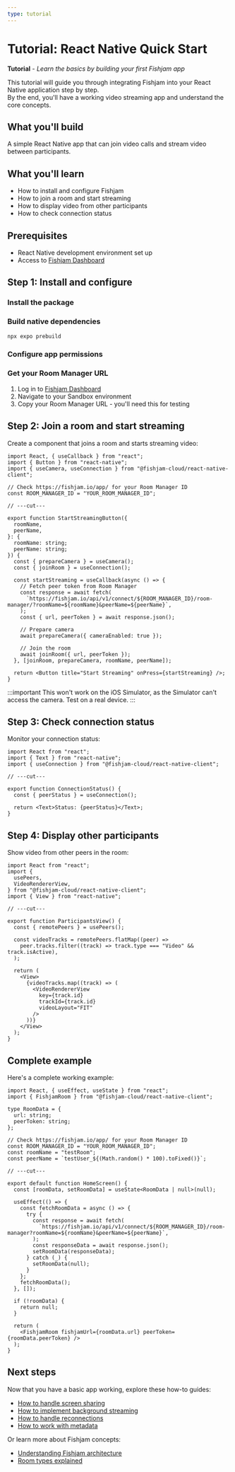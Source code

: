 ```yaml
---
type: tutorial
---
```



# Tutorial: React Native Quick Start

**Tutorial** - _Learn the basics by building your first Fishjam app_

This tutorial will guide you through integrating Fishjam into your React Native application step by step.  
By the end, you'll have a working video streaming app and understand the core concepts.

## What you'll build

A simple React Native app that can join video calls and stream video between participants.

## What you'll learn

- How to install and configure Fishjam
- How to join a room and start streaming
- How to display video from other participants
- How to check connection status

## Prerequisites

- React Native development environment set up
- Access to [Fishjam Dashboard](https://fishjam.io/app)

## Step 1: Install and configure

### Install the package

<InstallPackage />

### Build native dependencies

```bash
npx expo prebuild
```

### Configure app permissions

<ConfigurePermissions />

### Get your Room Manager URL

1. Log in to [Fishjam Dashboard](https://fishjam.io/app)
2. Navigate to your Sandbox environment
3. Copy your Room Manager URL - you'll need this for testing

## Step 2: Join a room and start streaming

Create a component that joins a room and starts streaming video:

```tsx
import React, { useCallback } from "react";
import { Button } from "react-native";
import { useCamera, useConnection } from "@fishjam-cloud/react-native-client";

// Check https://fishjam.io/app/ for your Room Manager ID
const ROOM_MANAGER_ID = "YOUR_ROOM_MANAGER_ID";

// ---cut---

export function StartStreamingButton({
  roomName,
  peerName,
}: {
  roomName: string;
  peerName: string;
}) {
  const { prepareCamera } = useCamera();
  const { joinRoom } = useConnection();

  const startStreaming = useCallback(async () => {
    // Fetch peer token from Room Manager
    const response = await fetch(
      `https://fishjam.io/api/v1/connect/${ROOM_MANAGER_ID}/room-manager/?roomName=${roomName}&peerName=${peerName}`,
    );
    const { url, peerToken } = await response.json();

    // Prepare camera
    await prepareCamera({ cameraEnabled: true });

    // Join the room
    await joinRoom({ url, peerToken });
  }, [joinRoom, prepareCamera, roomName, peerName]);

  return <Button title="Start Streaming" onPress={startStreaming} />;
}
```

:::important
This won't work on the iOS Simulator, as the Simulator can't access the camera. Test on a real device.
:::

## Step 3: Check connection status

Monitor your connection status:

```tsx
import React from "react";
import { Text } from "react-native";
import { useConnection } from "@fishjam-cloud/react-native-client";

// ---cut---

export function ConnectionStatus() {
  const { peerStatus } = useConnection();

  return <Text>Status: {peerStatus}</Text>;
}
```

## Step 4: Display other participants

Show video from other peers in the room:

```tsx
import React from "react";
import {
  usePeers,
  VideoRendererView,
} from "@fishjam-cloud/react-native-client";
import { View } from "react-native";

// ---cut---

export function ParticipantsView() {
  const { remotePeers } = usePeers();

  const videoTracks = remotePeers.flatMap((peer) =>
    peer.tracks.filter((track) => track.type === "Video" && track.isActive),
  );

  return (
    <View>
      {videoTracks.map((track) => (
        <VideoRendererView
          key={track.id}
          trackId={track.id}
          videoLayout="FIT"
        />
      ))}
    </View>
  );
}
```

## Complete example

Here's a complete working example:

```tsx
import React, { useEffect, useState } from "react";
import { FishjamRoom } from "@fishjam-cloud/react-native-client";

type RoomData = {
  url: string;
  peerToken: string;
};

// Check https://fishjam.io/app/ for your Room Manager ID
const ROOM_MANAGER_ID = "YOUR_ROOM_MANAGER_ID";
const roomName = "testRoom";
const peerName = `testUser_${(Math.random() * 100).toFixed()}`;

// ---cut---

export default function HomeScreen() {
  const [roomData, setRoomData] = useState<RoomData | null>(null);

  useEffect(() => {
    const fetchRoomData = async () => {
      try {
        const response = await fetch(
          `https://fishjam.io/api/v1/connect/${ROOM_MANAGER_ID}/room-manager?roomName=${roomName}&peerName=${peerName}`,
        );
        const responseData = await response.json();
        setRoomData(responseData);
      } catch (_) {
        setRoomData(null);
      }
    };
    fetchRoomData();
  }, []);

  if (!roomData) {
    return null;
  }

  return (
    <FishjamRoom fishjamUrl={roomData.url} peerToken={roomData.peerToken} />
  );
}
```

## Next steps

Now that you have a basic app working, explore these how-to guides:

- [How to handle screen sharing](/how-to/react-native/screensharing)
- [How to implement background streaming](/how-to/react-native/background-streaming)
- [How to handle reconnections](/how-to/react-native/reconnection-handling)
- [How to work with metadata](/how-to/react-native/metadata-and-broadcasting)

Or learn more about Fishjam concepts:

- [Understanding Fishjam architecture](/explanation/architecture)
- [Room types explained](/explanation/room-types)
